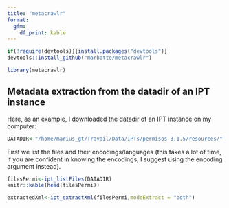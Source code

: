 ```yaml
---
title: "metacrawlr"
format: 
  gfm:
    df_print: kable
---
```




```r
if(!require(devtools)){install.packages("devtools")}
devtools::install_github("marbotte/metacrawlr")
```


```r
library(metacrawlr)
```


## Metadata extraction from the datadir of an IPT instance

Here, as an example, I downloaded the datadir of an IPT instance on my computer:

```r
DATADIR<-"/home/marius_gt/Travail/Data/IPTs/permisos-3.1.5/resources/"
```

First we list the files and their encodings/languages (this takes a lot of time, if you are confident in knowing the encodings, I suggest using the encoding argument instead).

```r
filesPermi<-ipt_listFiles(DATADIR)
knitr::kable(head(filesPermi))
```

```r
extractedXml<-ipt_extractXml(filesPermi,modeExtract = "both")
```


